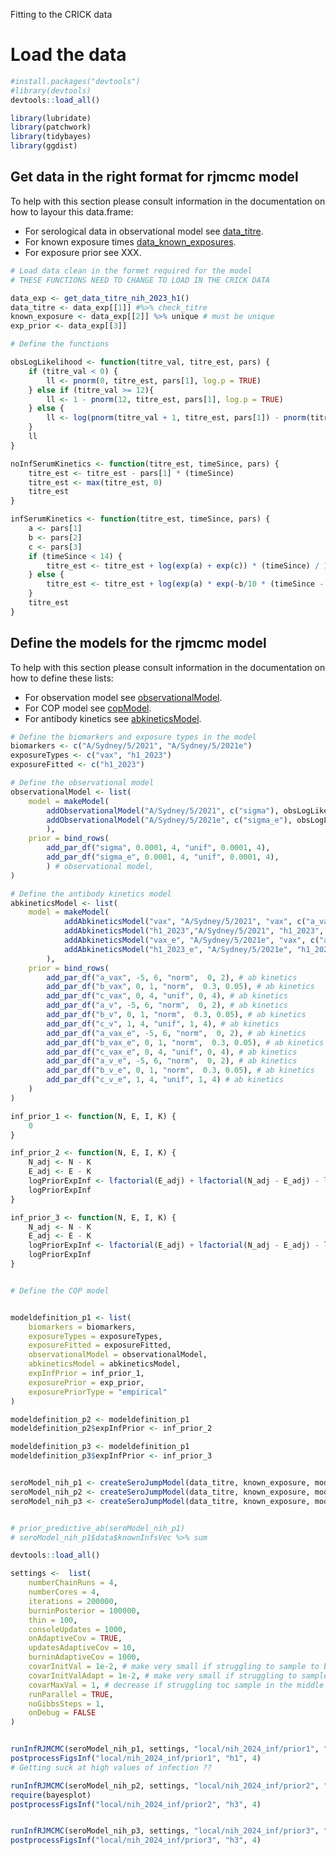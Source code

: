 Fitting to the CRICK data

# Load the data
```r

#install.packages("devtools")
#library(devtools)
devtools::load_all()

library(lubridate)
library(patchwork)
library(tidybayes)
library(ggdist)

```

## Get data in the right format for rjmcmc model

To help with this section please consult information in the documentation on how to layour this data.frame:

* For serological data in observational model see [data_titre](../man/data_titre.Rd).
* For known exposure times [data_known_exposures](./man/data_known_exposures.Rd).
* For exposure prior see XXX.
  
```r
# Load data clean in the formet required for the model
# THESE FUNCTIONS NEED TO CHANGE TO LOAD IN THE CRICK DATA

data_exp <- get_data_titre_nih_2023_h1()
data_titre <- data_exp[[1]] #%>% check_titre
known_exposure <- data_exp[[2]] %>% unique # must be unique
exp_prior <- data_exp[[3]]

```

```r
# Define the functions 

obsLogLikelihood <- function(titre_val, titre_est, pars) {
    if (titre_val < 0) {
        ll <- pnorm(0, titre_est, pars[1], log.p = TRUE)
    } else if (titre_val >= 12){
        ll <- 1 - pnorm(12, titre_est, pars[1], log.p = TRUE)
    } else {
        ll <- log(pnorm(titre_val + 1, titre_est, pars[1]) - pnorm(titre_val , titre_est, pars[1]))
    }
    ll
}

noInfSerumKinetics <- function(titre_est, timeSince, pars) {
    titre_est <- titre_est - pars[1] * (timeSince)
    titre_est <- max(titre_est, 0)
    titre_est
}

infSerumKinetics <- function(titre_est, timeSince, pars) {
    a <- pars[1]
    b <- pars[2]
    c <- pars[3]
    if (timeSince < 14) {
        titre_est <- titre_est + log(exp(a) + exp(c)) * (timeSince) / 14;
    } else {
        titre_est <- titre_est + log(exp(a) * exp(-b/10 * (timeSince - 14)) + exp(c));
    }
    titre_est
}

```



## Define the models for the rjmcmc model

To help with this section please consult information in the documentation on how to define these lists:

* For observation model see [observationalModel](./man/observationalModel.Rd).
* For COP model see [copModel](./man/copModel.Rd).
* For antibody kinetics see [abkineticsModel](./man/abkineticsModel.Rd).

```r

# Define the biomarkers and exposure types in the model
biomarkers <- c("A/Sydney/5/2021", "A/Sydney/5/2021e")
exposureTypes <- c("vax", "h1_2023")
exposureFitted <- c("h1_2023")

# Define the observational model
observationalModel <- list(
    model = makeModel(
        addObservationalModel("A/Sydney/5/2021", c("sigma"), obsLogLikelihood),
        addObservationalModel("A/Sydney/5/2021e", c("sigma_e"), obsLogLikelihood)
        ),
    prior = bind_rows(
        add_par_df("sigma", 0.0001, 4, "unif", 0.0001, 4),
        add_par_df("sigma_e", 0.0001, 4, "unif", 0.0001, 4),
        ) # observational model,
)

# Define the antibody kinetics model
abkineticsModel <- list(
    model = makeModel(
            addAbkineticsModel("vax", "A/Sydney/5/2021", "vax", c("a_vax", "b_vax", "c_vax"), infSerumKinetics),
            addAbkineticsModel("h1_2023","A/Sydney/5/2021", "h1_2023", c("a_v", "b_v", "c_v"), infSerumKinetics),
            addAbkineticsModel("vax_e", "A/Sydney/5/2021e", "vax", c("a_vax_e", "b_vax_e", "c_vax_e"), infSerumKinetics),
            addAbkineticsModel("h1_2023_e", "A/Sydney/5/2021e", "h1_2023", c("a_v_e", "b_v_e", "c_v_e"), infSerumKinetics)
        ),
    prior = bind_rows(
        add_par_df("a_vax", -5, 6, "norm",  0, 2), # ab kinetics
        add_par_df("b_vax", 0, 1, "norm",  0.3, 0.05), # ab kinetics
        add_par_df("c_vax", 0, 4, "unif", 0, 4), # ab kinetics 
        add_par_df("a_v", -5, 6, "norm",  0, 2), # ab kinetics
        add_par_df("b_v", 0, 1, "norm",  0.3, 0.05), # ab kinetics
        add_par_df("c_v", 1, 4, "unif", 1, 4), # ab kinetics
        add_par_df("a_vax_e", -5, 6, "norm",  0, 2), # ab kinetics
        add_par_df("b_vax_e", 0, 1, "norm",  0.3, 0.05), # ab kinetics
        add_par_df("c_vax_e", 0, 4, "unif", 0, 4), # ab kinetics 
        add_par_df("a_v_e", -5, 6, "norm",  0, 2), # ab kinetics
        add_par_df("b_v_e", 0, 1, "norm",  0.3, 0.05), # ab kinetics
        add_par_df("c_v_e", 1, 4, "unif", 1, 4) # ab kinetics
    )
)

inf_prior_1 <- function(N, E, I, K) {
    0
}

inf_prior_2 <- function(N, E, I, K) {
    N_adj <- N - K
    E_adj <- E - K 
    logPriorExpInf <- lfactorial(E_adj) + lfactorial(N_adj - E_adj) - lfactorial(N_adj ) #+ log(1 / N_adj)
    logPriorExpInf
}

inf_prior_3 <- function(N, E, I, K) {
    N_adj <- N - K
    E_adj <- E - K
    logPriorExpInf <- lfactorial(E_adj) + lfactorial(N_adj - E_adj) - lfactorial(N_adj ) + dbinom(E_adj, N_adj, 0.01, log = TRUE)
    logPriorExpInf
}


# Define the COP model


modeldefinition_p1 <- list(
    biomarkers = biomarkers,
    exposureTypes = exposureTypes,
    exposureFitted = exposureFitted,
    observationalModel = observationalModel,
    abkineticsModel = abkineticsModel,
    expInfPrior = inf_prior_1,
    exposurePrior = exp_prior,
    exposurePriorType = "empirical"
)

modeldefinition_p2 <- modeldefinition_p1
modeldefinition_p2$expInfPrior <- inf_prior_2

modeldefinition_p3 <- modeldefinition_p1
modeldefinition_p3$expInfPrior <- inf_prior_3


seroModel_nih_p1 <- createSeroJumpModel(data_titre, known_exposure, modeldefinition_p1)
seroModel_nih_p2 <- createSeroJumpModel(data_titre, known_exposure, modeldefinition_p2)
seroModel_nih_p3 <- createSeroJumpModel(data_titre, known_exposure, modeldefinition_p3)


# prior_predictive_ab(seroModel_nih_p1)
# seroModel_nih_p1$data$knownInfsVec %>% sum
````


```r

devtools::load_all()

settings <-  list(
    numberChainRuns = 4,
    numberCores = 4,
    iterations = 200000,
    burninPosterior = 100000,
    thin = 100,
    consoleUpdates = 1000,
    onAdaptiveCov = TRUE,
    updatesAdaptiveCov = 10,
    burninAdaptiveCov = 1000,
    covarInitVal = 1e-2, # make very small if struggling to sample to beginning
    covarInitValAdapt = 1e-2, # make very small if struggling to sample to beginning
    covarMaxVal = 1, # decrease if struggling toc sample in the middle
    runParallel = TRUE,
    noGibbsSteps = 1,
    onDebug = FALSE
)


runInfRJMCMC(seroModel_nih_p1, settings, "local/nih_2024_inf/prior1", "h1")
postprocessFigsInf("local/nih_2024_inf/prior1", "h1", 4)
# Getting suck at high values of infection ??

runInfRJMCMC(seroModel_nih_p2, settings, "local/nih_2024_inf/prior2", "h3")
require(bayesplot)
postprocessFigsInf("local/nih_2024_inf/prior2", "h3", 4)


runInfRJMCMC(seroModel_nih_p3, settings, "local/nih_2024_inf/prior3", "h3")
postprocessFigsInf("local/nih_2024_inf/prior3", "h3", 4)

```